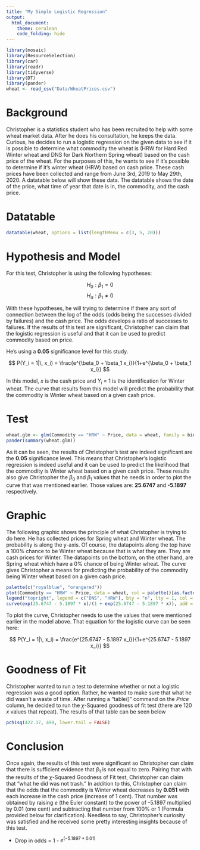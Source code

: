 ```yaml
---
title: "My Simple Logistic Regression"
output: 
  html_document:
    theme: cerulean
    code_folding: hide
---
```


<!-- Find some data of interest to you that can be analyzed with a logistic regression. Complete your Logistic Regression Analysis using this file. 

Hint, run the command 

> data() 

in your Console to see available datasets in R that you could use for this Analysis. You are also welcome to collect data yourself, or find other available datasets online for this Analysis. Just be careful to not use anyone else's "analysis" for this Analysis. Also, no conducting surveys unless you have IRB approval to do so. -->

```r
library(mosaic)
library(ResourceSelection) 
library(car)
library(readr)
library(tidyverse)
library(DT)
library(pander)
wheat <- read_csv("Data/WheatPrices.csv")
```


# Background

Christopher is a statistics student who has been recruited to help with some wheat market data. After he does his consultation, he keeps the data. Curious, he decides to run a logistic regression on the given data to see if it is possible to determine what commodity the wheat is (HRW for Hard Red Winter wheat and DNS for Dark Northern Spring wheat) based on the cash price of the wheat. For the purposes of this, he wants to see if it's possible to determine if it's winter wheat (HRW) based on cash price. These cash prices have been collected and range from June 3rd, 2019 to May 29th, 2020. A datatable below will show these data. The datatable shows the date of the price, what time of year that date is in, the commodity, and the cash price.



# Datatable

```r
datatable(wheat, options = list(lengthMenu = c(3, 5, 20)))
```



# Hypothesis and Model

For this test, Christopher is using the following hypotheses:

$$
H_0: \beta_1 = 0
$$
$$
H_a: \beta_1 \neq 0
$$


With these hypotheses, he will trying to determine if there any sort of connection between the log of the odds (odds being the successes divided by failures) and the cash price. The odds develops a ratio of successes to failures. If the results of this test are significant, Christopher can claim that the logistic regression is useful and that it can be used to predict commodity based on price.  

He's using a **0.05** significance level for this study.

$$
  P(Y_i = 1|\, x_i) = \frac{e^{\beta_0 + \beta_1 x_i}}{1+e^{\beta_0 + \beta_1 x_i}}
$$

In this model, $x$ is the cash price and $Y_i$ = 1 is the identification for Winter wheat. The curve that results from this model will predict the probability that the commodity is Winter wheat based on a given cash price. 



# Test
```r
wheat.glm <- glm(Commodity == "HRW" ~ Price, data = wheat, family = binomial)
pander(summary(wheat.glm))
```

As it can be seen, the results of Christopher's test are indeed significant are the **0.05** significance level. This means that Christopher's logistic regression is indeed useful and it can be used to predict the likelihood that the commodity is Winter wheat based on a given cash price. These results also give Christopher the $\beta_0$ and $\beta_1$ values that he needs in order to plot the curve that was mentioned earlier. Those values are: **25.6747** and **-5.1897** respectively.



# Graphic

The following graphic shows the principle of what Christopher is trying to do here. He has collected prices for Spring wheat and Winter wheat. The probability is along the y-axis. Of course, the datapoints along the top have a 100% chance to be Winter wheat because that is what they are. They are cash prices for Winter. The datapoints on the bottom, on the other hand, are Spring wheat which have a 0% chance of being Winter wheat. The curve gives Christopher a means for predicting the probability of the commodity being Winter wheat based on a given cash price. 


```r
palette(c("royalblue", "orangered"))
plot(Commodity == "HRW" ~ Price, data = wheat, col = palette()[as.factor(Commodity)], pch = 16, xlab = "Cash Price of Wheat", ylab = "Probability of commodity being Winter Wheat", main = "Predicting Commodity based on Cash Price")
legend("topright", legend = c("DNS", "HRW"), bty = "n", lty = 1, col = palette())
curve(exp(25.6747 - 5.1897 * x)/(1 + exp(25.6747 - 5.1897 * x)), add = TRUE)
```

To plot the curve, Christopher needs to use the values that were mentioned earlier in the model above. That equation for the logistic curve can be seen here:

$$
  P(Y_i = 1|\, x_i) = \frac{e^{25.6747 - 5.1897 x_i}}{1+e^{25.6747 - 5.1897 x_i}}
$$

# Goodness of Fit

Christopher wanted to run a test to determine whether or not a logistic regression was a good option. Rather, he wanted to make sure that what he did wasn't a waste of time. After running a "table()" command on the *Price* column, he decided to run the $\chi$-Squared goodness of fit test (there are 120 $x$ values that repeat). The results of that table can be seen below


```r
pchisq(422.37, 498, lower.tail = FALSE)
```



# Conclusion 

Once again, the results of this test were significant so Christopher can claim that there is sufficient evidence that $\beta_1$ is not equal to zero. Pairing that with the results of the $\chi$-Squared Goodness of Fit test, Christopher can claim that "what he did was not trash." In addition to this, Christopher can claim that the odds that the commodity is Winter wheat decreases by **0.051** with each increase in the cash price (increase of 1 cent). That number was obtained by raising $e$ (the Euler constant) to the power of -5.1897 multiplied by 0.01 (one cent) and subtracting that number from 100% or 1 (Formula provided below for clarification). Needless to say, Christopher's curiosity was satisfied and he received some pretty interesting insights because of this test.

* Drop in odds = 1 - $e^{(-5.1897*0.01)}$